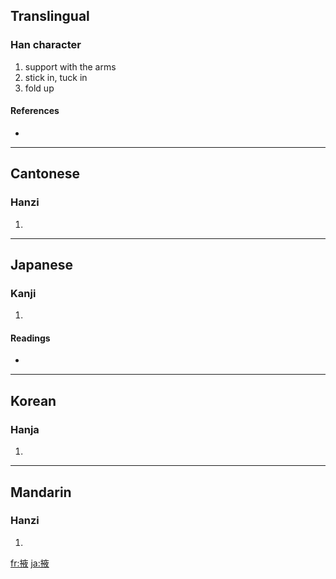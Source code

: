 ==Translingual==

===Han character===
{{Han char|rn=64|rad=手|as=08|sn=11|four=5004<sub>7</sub>|canj=手卜人大 (QYOK)}}

# support with the arms
# stick in, tuck in
# fold up

====References====
* {{Han ref|kx=0437.190|dkj=12262|dj=0787.080|hdz=31903.050|uh=6396|ud=25494|bh=B1B3|bd=45491}}

----

==Cantonese==

===Hanzi===
{{yue-hanzi|jyut=|y=yik6}}

# {{defn|Cantonese}}

----

==Japanese==

===Kanji===
{{ja-kanji|grade=|rs=手08}}

# {{defn|Japanese}}

====Readings====
* {{ja-readings|on=[[えき]] (eki)|kun=[[わきばさむ]] (wakibasamu), [[たすける]] (tasukeru), [[わき]] (waki)}}

----

==Korean==

===Hanja===
{{ko-hanja|hangeul=액|eumhun=|rv=aek|mr=aek|y=ayk}}

# {{defn|Korean}}

----

==Mandarin==

===Hanzi===
{{cmn-hanzi|pin=[[yì]] ([[yi4]])|wg=i<sup>4</sup>}}

# {{defn|Mandarin}}

[[fr:掖]]
[[ja:掖]]